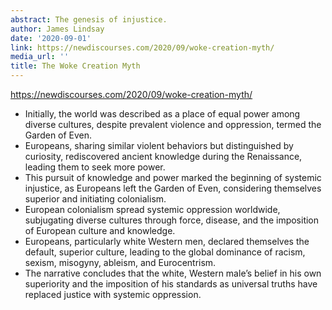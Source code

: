```yaml
---
abstract: The genesis of injustice.
author: James Lindsay
date: '2020-09-01'
link: https://newdiscourses.com/2020/09/woke-creation-myth/
media_url: ''
title: The Woke Creation Myth
---
```

<https://newdiscourses.com/2020/09/woke-creation-myth/>

- Initially, the world was described as a place of equal power among diverse cultures, despite prevalent violence and oppression, termed the Garden of Even.
- Europeans, sharing similar violent behaviors but distinguished by curiosity, rediscovered ancient knowledge during the Renaissance, leading them to seek more power.
- This pursuit of knowledge and power marked the beginning of systemic injustice, as Europeans left the Garden of Even, considering themselves superior and initiating colonialism.
- European colonialism spread systemic oppression worldwide, subjugating diverse cultures through force, disease, and the imposition of European culture and knowledge.
- Europeans, particularly white Western men, declared themselves the default, superior culture, leading to the global dominance of racism, sexism, misogyny, ableism, and Eurocentrism.
- The narrative concludes that the white, Western male's belief in his own superiority and the imposition of his standards as universal truths have replaced justice with systemic oppression.